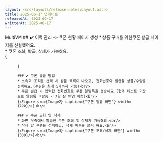 ```yaml
---
layout: /src/layouts/release-notes/Layout.astro
title: 2025-06-17 업데이트
releasedAt: 2025-06-17
writtenAt: 2025-06-17
---
```



<Frame>
    <Badge style={'web'}>MultiVM</Badge>
    ## ✔️ 이력 관리 -> 쿠폰 현황 페이지 생성
    * 상품 구매를 위한쿠폰 발급 페이지를 신설했어요.<br/>
    * 쿠폰 조회, 발급, 삭제가 가능해요.<br/>
    {<Figure src={Image1} caption={"쿠폰 현황 화면"} width={800}/>}<br/>

    ### ✔️ 쿠폰 발급 방법
    * 소속과 조직을 선택 시 상품 목록이 나오고, 전화번호와 발급할 상품/수량을 선택해요.(수량은 최대 5개까지 가능)<br/>
    * 쿠폰 발급 시 입력한 전화번호로 쿠폰 알림톡을 전송해요.(현재 테스트 기간으로 알림톡 미발송 - 7월 실 반영 예정)<br/>
    {<Figure src={Image2} caption={"쿠폰 발급 화면"} width={500}/>}<br/>

    ### ✔️ 쿠폰 조회 및 삭제
    * 화면 우측에서 발급한 쿠폰 조회 및 삭제가 가능해요.<br/>
    * 삭제 할 쿠폰을 선택하고, 삭제 버튼을 클릭 해요.<br/>
    {<Figure src={Image3} caption={"쿠폰 조회/삭제 화면"} width={500}/>}<br/>

</Frame>
